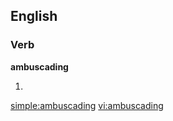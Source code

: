 ==English==

===Verb===
'''ambuscading'''

# {{present participle of|[[ambuscade]]}}

[[simple:ambuscading]]
[[vi:ambuscading]]